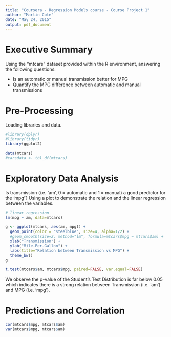```yaml
---
title: "Coursera - Regression Models course - Course Project 1"
author: "Martin Cote"
date: "May 24, 2015"
output: pdf_document
---
```


# Executive Summary

Using the "mtcars" dataset provided within the R environment, answering the following questions:

* Is an automatic or manual transmission better for MPG
* Quantify the MPG difference between automatic and manual transmissions

# Pre-Processing

Loading libraries and data.

```r
#library(dplyr)
#library(tidyr)
library(ggplot2)

data(mtcars)
#carsdata <- tbl_df(mtcars)
```

# Exploratory Data Analysis

Is transmission (i.e. 'am', 0 = automatic and 1 = manual) a good predictor for the 'mpg'?  Using a plot to demonstrate the relation and the linear regression between the variables.

```r
# linear regression
lm(mpg ~ am, data=mtcars)

g <- ggplot(mtcars, aes(am, mpg)) +
  geom_point(color = "steelblue", size=4, alpha=1/2) +
  #geom_smooth(size=2, method="lm", formula=mtcars$mpg ~ mtcars$am) +
  xlab("Transmission") +
  ylab("Mile-Per-Gallon") +
  labs(title="Relation between Transmission vs MPG") +
  theme_bw()
g

t.test(mtcars$am, mtcars$mpg, paired=FALSE, var.equal=FALSE)

```

We observe the p-value of the Student's Test Distribution is far below 0.05 which indicates there is a strong relation between Transmission (i.e. 'am') and MPG (i.e. 'mpg').

# Predictions and Correlation

```r
cor(mtcars$mpg, mtcars$am)
var(mtcars$mpg, mtcars$am)

```

